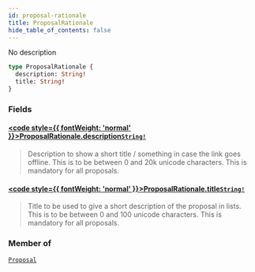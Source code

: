```yaml
---
id: proposal-rationale
title: ProposalRationale
hide_table_of_contents: false
---
```








No description

```graphql
type ProposalRationale {
  description: String!
  title: String!
}
```


### Fields

#### [<code style={{ fontWeight: 'normal' }}>ProposalRationale.<b>description</b></code>](#)<Bullet />[`String!`](/testnet/api/graphql/scalars/string) <Badge class="secondary" text="non-null"/> <Badge class="secondary" text="scalar"/>
> Description to show a short title / something in case the link goes offline.
This is to be between 0 and 20k unicode characters.
This is mandatory for all proposals.
> 

#### [<code style={{ fontWeight: 'normal' }}>ProposalRationale.<b>title</b></code>](#)<Bullet />[`String!`](/testnet/api/graphql/scalars/string) <Badge class="secondary" text="non-null"/> <Badge class="secondary" text="scalar"/>
> Title to be used to give a short description of the proposal in lists.
This is to be between 0 and 100 unicode characters.
This is mandatory for all proposals.
> 



### Member of

[`Proposal`](/testnet/api/graphql/objects/proposal)  <Badge class="secondary" text="object"/>



